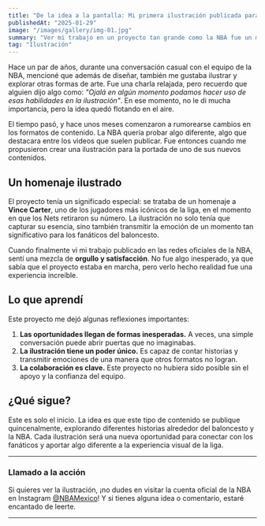 ```yaml
---
title: "De la idea a la pantalla: Mi primera ilustración publicada para la NBA"  
publishedAt: "2025-01-29"  
image: "/images/gallery/img-01.jpg"  
summary: "Ver mi trabajo en un proyecto tan grande como la NBA fue un momento especial, y me hizo reflexionar sobre el poder de la ilustración para contar historias."  
tag: "Ilustración"  
---
```


Hace un par de años, durante una conversación casual con el equipo de la NBA, mencioné que además de diseñar, también me gustaba ilustrar y explorar otras formas de arte. Fue una charla relajada, pero recuerdo que alguien dijo algo como: *"Ojalá en algún momento podamos hacer uso de esas habilidades en la ilustración"*. En ese momento, no le di mucha importancia, pero la idea quedó flotando en el aire.  

El tiempo pasó, y hace unos meses comenzaron a rumorearse cambios en los formatos de contenido. La NBA quería probar algo diferente, algo que destacara entre los videos que suelen publicar. Fue entonces cuando me propusieron crear una ilustración para la portada de uno de sus nuevos contenidos.  

## Un homenaje ilustrado  

El proyecto tenía un significado especial: se trataba de un homenaje a **Vince Carter**, uno de los jugadores más icónicos de la liga, en el momento en que los Nets retiraron su número. La ilustración no solo tenía que capturar su esencia, sino también transmitir la emoción de un momento tan significativo para los fanáticos del baloncesto.  

Cuando finalmente vi mi trabajo publicado en las redes oficiales de la NBA, sentí una mezcla de **orgullo y satisfacción**. No fue algo inesperado, ya que sabía que el proyecto estaba en marcha, pero verlo hecho realidad fue una experiencia increíble.  

## Lo que aprendí  

Este proyecto me dejó algunas reflexiones importantes:  

1. **Las oportunidades llegan de formas inesperadas.** A veces, una simple conversación puede abrir puertas que no imaginabas.  
2. **La ilustración tiene un poder único.** Es capaz de contar historias y transmitir emociones de una manera que otros formatos no logran.  
3. **La colaboración es clave.** Este proyecto no hubiera sido posible sin el apoyo y la confianza del equipo.  

## ¿Qué sigue?  

Este es solo el inicio. La idea es que este tipo de contenido se publique quincenalmente, explorando diferentes historias alrededor del baloncesto y la NBA. Cada ilustración será una nueva oportunidad para conectar con los fanáticos y aportar algo diferente a la experiencia visual de la liga.  

---

### Llamado a la acción  

Si quieres ver la ilustración, ¡no dudes en visitar la cuenta oficial de la NBA en Instagram [@NBAMexico](https://www.instagram.com/p/DFS-D1Wu70S/?img_index=1)! Y si tienes alguna idea o comentario, estaré encantado de leerte.  

---